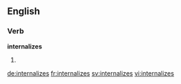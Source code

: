 ==English==

===Verb===
'''internalizes'''

# {{en-third-person singular of|internalize}}

[[de:internalizes]]
[[fr:internalizes]]
[[sv:internalizes]]
[[vi:internalizes]]